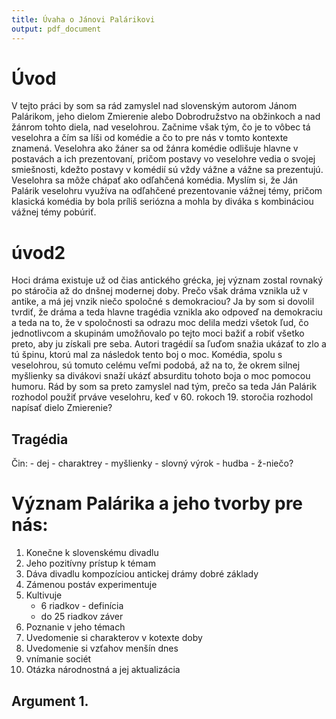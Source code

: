 ```yaml
---
title: Úvaha o Jánovi Palárikovi
output: pdf_document
---
```


# Úvod
V tejto práci by som sa rád zamyslel nad slovenským autorom Jánom Palárikom,
jeho dielom Zmierenie alebo Dobrodružstvo na obžinkoch a nad žánrom tohto
diela, nad veselohrou. Začnime však tým, čo je to vôbec tá veselohra a čím 
sa líši od komédie a čo to pre nás v tomto kontexte znamená. Veselohra ako žáner
sa od žánra komédie odlišuje hlavne v postavách a ich prezentovaní, pričom
postavy vo veselohre vedia o svojej smiešnosti, kdežto postavy v komédií sú
vždy vážne a vážne sa prezentujú. Veselohra sa môže chápať ako odľahčená
komédia. Myslím si, že Ján Palárik veselohru využíva na odľahčené prezentovanie
vážnej témy, pričom klasická komédia by bola príliš seriózna a mohla by diváka
s kombináciou vážnej témy pobúriť.

# úvod2
Hoci dráma existuje už od čias antického grécka, jej význam zostal
rovnaký po stáročia až do dnšnej modernej doby. Prečo však dráma vznikla
už v antike, a má jej vnzik niečo spoločné s demokraciou? Ja by som si
dovolil tvrdiť, že dráma a teda hlavne tragédia vznikla ako odpoveď
na demokraciu a teda na to, že v spoločnosti sa odrazu moc delila medzi všetok
ľud, čo jednotlivcom a skupinám umožňovalo po tejto moci bažiť a robiť všetko
preto, aby ju získali pre seba. Autori tragédií sa ľuďom snažia ukázať to zlo
a tú špinu, ktorú mal za následok tento boj o moc. Komédia, spolu s veselohrou,
sú tomuto celému veľmi podobá, až na to, že okrem silnej myšlienky sa divákovi
snaží ukázť absurditu tohoto boja o moc pomocou humoru. Rád by som sa preto
zamyslel nad tým, prečo sa teda Ján Palárik rozhodol použiť prváve veselohru,
keď v 60. rokoch 19. storočia rozhodol napísať dielo Zmierenie?

## Tragédia
Čin:
    - dej
    - charaktrey
    - myšlienky
    - slovný výrok
    - hudba
    - ž-niečo?

# Význam Palárika a jeho tvorby pre nás:
1. Konečne k slovenskému divadlu 
2. Jeho pozitívny prístup k témam 
3. Dáva divadlu kompozíciou antickej drámy dobré základy
4. Zámenou postáv experimentuje
5. Kultivuje 
    - 6 riadkov - definícia
    - do 25 riadkov záver
6. Poznanie v jeho témach
7. Uvedomenie si charakterov v kotexte doby
8. Uvedomenie si vzťahov menšín dnes
9. vnímanie sociét
10. Otázka národnostná a jej aktualizácia

## Argument 1.

